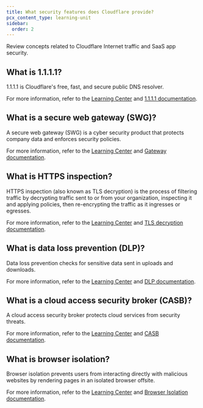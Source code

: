 ```yaml
---
title: What security features does Cloudflare provide?
pcx_content_type: learning-unit
sidebar:
  order: 2
---
```



Review concepts related to Cloudflare Internet traffic and SaaS app security.

## What is 1.1.1.1?

1.1.1.1 is Cloudflare's free, fast, and secure public DNS resolver.

For more information, refer to the [Learning Center](https://www.cloudflare.com/learning/dns/what-is-1.1.1.1/) and [1.1.1.1 documentation](/1.1.1.1/).

## What is a secure web gateway (SWG)?

A secure web gateway (SWG) is a cyber security product that protects company data and enforces security policies.

<GlossaryDefinition term="Cloudflare Gateway" />

For more information, refer to the [Learning Center](https://www.cloudflare.com/learning/access-management/what-is-a-secure-web-gateway/) and [Gateway documentation](/cloudflare-one/policies/gateway/).

## What is HTTPS inspection?

HTTPS inspection (also known as TLS decryption) is the process of filtering traffic by decrypting traffic sent to or from your organization, inspecting it and applying policies, then re-encrypting the traffic as it ingresses or egresses.

For more information, refer to the [Learning Center](https://www.cloudflare.com/learning/security/what-is-https-inspection/) and [TLS decryption documentation](/cloudflare-one/policies/gateway/http-policies/tls-decryption/).

## What is data loss prevention (DLP)?

Data loss prevention checks for sensitive data sent in uploads and downloads.

<GlossaryDefinition term="Cloudflare Data Loss Prevention (DLP)" />

For more information, refer to the [Learning Center](https://www.cloudflare.com/learning/access-management/what-is-dlp/) and [DLP documentation](/cloudflare-one/policies/data-loss-prevention/).

## What is a cloud access security broker (CASB)?

A cloud access security broker protects cloud services from security threats.

<GlossaryDefinition term="Cloudflare CASB" />

For more information, refer to the [Learning Center](https://www.cloudflare.com/learning/access-management/what-is-a-casb/) and [CASB documentation](/cloudflare-one/applications/casb/).

## What is browser isolation?

Browser isolation prevents users from interacting directly with malicious websites by rendering pages in an isolated browser offsite.

<GlossaryDefinition term="Cloudflare Browser Isolation" />

For more information, refer to the [Learning Center](https://www.cloudflare.com/learning/access-management/what-is-a-casb/) and [Browser Isolation documentation](/cloudflare-one/policies/browser-isolation/).
